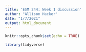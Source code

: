 ```yaml
---
title: 'ESM 244: Week 1 discussion'
author: "Allison Hacker"
date: "1/7/2021"
output: html_document
---
```


```r
knitr::opts_chunk$set(echo = TRUE)

library(tidyverse)
```

